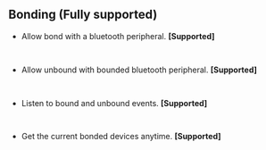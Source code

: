 ## Bonding **(Fully supported)**

- Allow bond with a bluetooth peripheral. **[Supported]**
    ```bash
        
    ```
- Allow unbound with bounded bluetooth peripheral. **[Supported]**
    ```bash
        
    ```
- Listen to bound and unbound events. **[Supported]**
    ```bash
        
    ```
- Get the current bonded devices anytime. **[Supported]**
    ```bash
        
    ```